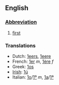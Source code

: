 ==English==

===[[Abbreviation]]===
# [[first]]
===Translations===
*Dutch: [[1eers]], [[1eere]]
*French: [[1er]] ''m'', [[1ère]] ''f''
*Greek: [[1os]]
*[[Irish]]: [[1ú]]
*Italian: [[1o]]/[[1º]] ''m'', [[1a]]/[[1ª]]